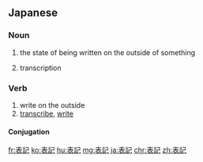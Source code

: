 ==Japanese==
{{ja-kanjitab|ひょう|き|yomi=on}}

===Noun===
{{ja-noun|ひょうき}}
# the state of being written on the outside of something
#: {{ja-usex|この'''表記'''は間違っている。|この '''ひょうき''' は まちがって いる。|This representation is wrong.}}
# transcription

===Verb===
{{ja-verb-suru|ひょうき}}

# write on the outside
# [[transcribe]], [[write]]
#: {{ja-usex|手書きの数字で'''表記'''してあった。|てがき の すうじ で '''ひょうき''' して あった。|The numbers were handwritten.}}

====Conjugation====
{{ja-suru|ひょうき}}

[[fr:表記]]
[[ko:表記]]
[[hu:表記]]
[[mg:表記]]
[[ja:表記]]
[[chr:表記]]
[[zh:表記]]